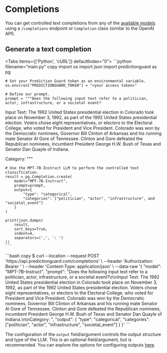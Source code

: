 # Completions

You can get controlled text completions from any of the [available models](../models) using a `/completions` endpoint or `Completion` class (similar to the OpenAI API).

## Generate a text completion


<Tabs items={['Python', 'cURL']}  defaultIndex="0">
  <Tab>
    ```python filename="main.py" copy
    import os
    import json
    import predictionguard as pg

    # Set your Prediction Guard token as an environmental variable.
    os.environ["PREDICTIONGUARD_TOKEN"] = "<your access token>"

    # Define our prompt.
    prompt = """Does the following input text refer to a politician, actor, infrastructure, or a societal event?

Input Text: The 1992 United States presidential election in Colorado took place on November 3, 1992, as part of the 1992 United States presidential election. Voters chose eight representatives, or electors to the Electoral College, who voted for President and Vice President. Colorado was won by the Democratic nominees, Governor Bill Clinton of Arkansas and his running mate Senator Al Gore of Tennessee. Clinton and Gore defeated the Republican nominees, incumbent President George H.W. Bush of Texas and Senator Dan Quayle of Indiana.

Category: """
    
    # Use the MPT-7B-Instruct LLM to perform the controlled text classification.
    result = pg.Completion.create(
        model="MPT-7B-Instruct",
        prompt=prompt,
        output={
            "type": "categorical",
            "categories": ["politician", "actor", "infrastructure", and "societal_event"]
        }
    )

    print(json.dumps(
        result,
        sort_keys=True,
        indent=4,
        separators=(',', ': ')
    ))
    ```
  </Tab>
  <Tab>
    ```bash copy
    $ curl --location --request POST 'https://api.predictionguard.com/completions' \
    --header 'Authorization: Bearer <your access token>' \
    --header 'Content-Type: application/json' \
    --data-raw '{
        "model": "MPT-7B-Instruct",
        "prompt": "Does the following input text refer to a politician, actor, infrastructure, or a societal event?\n\nInput Text: The 1992 United States presidential election in Colorado took place on November 3, 1992, as part of the 1992 United States presidential election. Voters chose eight representatives, or electors to the Electoral College, who voted for President and Vice President. Colorado was won by the Democratic nominees, Governor Bill Clinton of Arkansas and his running mate Senator Al Gore of Tennessee. Clinton and Gore defeated the Republican nominees, incumbent President George H.W. Bush of Texas and Senator Dan Quayle of Indiana.\n\nCategory: ",
        "output": {
            "type": "categorical",
            "categories": ["politician", "actor", "infrastructure", "societal_event"]
        }
    }'
    ```
  </Tab>
</Tabs>

The configuration of the `output` field/argument controls the output structure and type of the LLM. This is an optional field/argument, but is recommended. You can explore the options for configuring outputs [here](../output).
